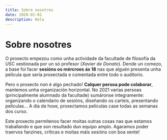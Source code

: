 ```yaml
---
title: Sobre nosotres
date: 2020-01-01
description: Hola
---
```


# Sobre nosotres

O proxecto empezou como unha actividade da facultade de filosofía da USC xestionada por un só profesor (_Xavier de Donato_). Dende un comezo, a base foi facer **sesións os mércroes ás 18** nas que alguén presenta unha película que sería proxectada e comentada entre todo o auditorio. 

Pero o proxecto non é algo pechado! **Calquer persoa pode colaborar**, mantemos unha organización horizontal. No 2021 varias persoas (principalmente alumnado da facultade) sumáronse integramente: organizando o calendario de sesións, diseñando os carteis, presentando películas... A día de hoxe, proxectamos películas  case todas as semanas dos curso. 

Este proxecto permítenos facer moitas outras cosas nas que estamos traballando e que son resultado dun equipo amplo. Agaramos poder traervos fanzines, críticas e moitas máis sesións con boa xente!